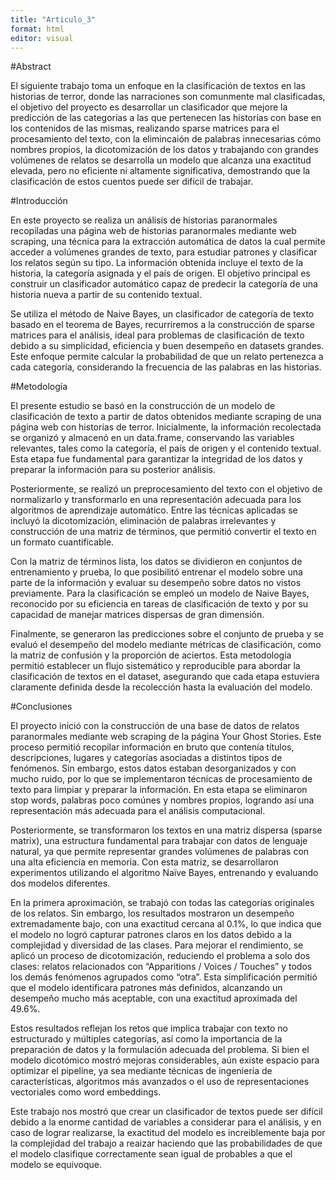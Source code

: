 ```yaml
---
title: "Articulo_3"
format: html
editor: visual
---
```


#Abstract

El siguiente trabajo toma un enfoque en la clasificación de textos en las historias de terror, donde las narraciones son comunmente mal clasificadas, el objetivo del proyecto es desarrollar un clasificador que mejore la predicción de las categorías a las que pertenecen las historias con base en los contenidos de las mismas, realizando sparse matrices para el procesamiento del texto, con la elimincaión de palabras innecesarias cómo nombres propios, la dicotomización de los datos y trabajando con grandes volúmenes de relatos se desarrolla un modelo que alcanza una exactitud elevada, pero no eficiente ni altamente significativa, demostrando que la clasificación de estos cuentos puede ser difícil de trabajar.

#Introducción

En este proyecto se realiza un análisis de historias paranormales recopiladas una página web de historias paranormales mediante web scraping, una técnica para la extracción automática de datos la cual permite acceder a volúmenes grandes de texto, para estudiar patrones y clasificar los relatos según su tipo. La información obtenida incluye el texto de la historia, la categoría asignada y el país de origen. El objetivo principal es construir un clasificador automático capaz de predecir la categoría de una historia nueva a partir de su contenido textual.

Se utiliza el método de Naive Bayes, un clasificador de categoría de texto basado en el teorema de Bayes, recurriremos a la construcción de sparse matrices para el análisis, ideal para problemas de clasificación de texto debido a su simplicidad, eficiencia y buen desempeño en datasets grandes. Este enfoque permite calcular la probabilidad de que un relato pertenezca a cada categoría, considerando la frecuencia de las palabras en las historias.

#Metodología

El presente estudio se basó en la construcción de un modelo de clasificación de texto a partir de datos obtenidos mediante scraping de una página web con historias de terror. Inicialmente, la información recolectada se organizó y almacenó en un data.frame, conservando las variables relevantes, tales como la categoría, el país de origen y el contenido textual. Esta etapa fue fundamental para garantizar la integridad de los datos y preparar la información para su posterior análisis.

Posteriormente, se realizó un preprocesamiento del texto con el objetivo de normalizarlo y transformarlo en una representación adecuada para los algoritmos de aprendizaje automático. Entre las técnicas aplicadas se incluyó la dicotomización, eliminación de palabras irrelevantes y construcción de una matriz de términos, que permitió convertir el texto en un formato cuantificable.

Con la matriz de términos lista, los datos se dividieron en conjuntos de entrenamiento y prueba, lo que posibilitó entrenar el modelo sobre una parte de la información y evaluar su desempeño sobre datos no vistos previamente. Para la clasificación se empleó un modelo de Naive Bayes, reconocido por su eficiencia en tareas de clasificación de texto y por su capacidad de manejar matrices dispersas de gran dimensión.

Finalmente, se generaron las predicciones sobre el conjunto de prueba y se evaluó el desempeño del modelo mediante métricas de clasificación, como la matriz de confusión y la proporción de aciertos. Esta metodología permitió establecer un flujo sistemático y reproducible para abordar la clasificación de textos en el dataset, asegurando que cada etapa estuviera claramente definida desde la recolección hasta la evaluación del modelo.

#Conclusiones

El proyecto inició con la construcción de una base de datos de relatos paranormales mediante web scraping de la página Your Ghost Stories. Este proceso permitió recopilar información en bruto que contenía títulos, descripciones, lugares y categorías asociadas a distintos tipos de fenómenos. Sin embargo, estos datos estaban desorganizados y con mucho ruido, por lo que se implementaron técnicas de procesamiento de texto para limpiar y preparar la información. En esta etapa se eliminaron stop words, palabras poco comúnes y nombres propios, logrando así una representación más adecuada para el análisis computacional.

Posteriormente, se transformaron los textos en una matriz dispersa (sparse matrix), una estructura fundamental para trabajar con datos de lenguaje natural, ya que permite representar grandes volúmenes de palabras con una alta eficiencia en memoria. Con esta matriz, se desarrollaron experimentos utilizando el algoritmo Naïve Bayes, entrenando y evaluando dos modelos diferentes.

En la primera aproximación, se trabajó con todas las categorías originales de los relatos. Sin embargo, los resultados mostraron un desempeño extremadamente bajo, con una exactitud cercana al 0.1%, lo que indica que el modelo no logró capturar patrones claros en los datos debido a la complejidad y diversidad de las clases. Para mejorar el rendimiento, se aplicó un proceso de dicotomización, reduciendo el problema a solo dos clases: relatos relacionados con "Apparitions / Voices / Touches" y todos los demás fenómenos agrupados como "otra". Esta simplificación permitió que el modelo identificara patrones más definidos, alcanzando un desempeño mucho más aceptable, con una exactitud aproximada del 49.6%.

Estos resultados reflejan los retos que implica trabajar con texto no estructurado y múltiples categorías, así como la importancia de la preparación de datos y la formulación adecuada del problema. Si bien el modelo dicotómico mostró mejoras considerables, aún existe espacio para optimizar el pipeline, ya sea mediante técnicas de ingeniería de características, algoritmos más avanzados o el uso de representaciones vectoriales como word embeddings. 

Este trabajo nos mostró que crear un clasificador de textos puede ser difícil debido a la enorme cantidad de variables a considerar para el análisis, y en caso de lograr realizarse, la exactitud del modelo es increiblemente baja por la complejidad del trabajo a reaizar haciendo que las probabilidades de que el modelo clasifique correctamente sean igual de probables a que el modelo se equivoque.